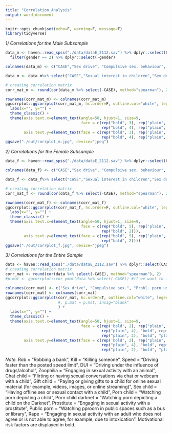 ```yaml
---
title: "Correlation_Analysis"
output: word_document
---
```


```r
knitr::opts_chunk$set(echo=F, warning=F, message=F)
library(tidyverse)
```

*1) Correlations for the Male Subsample*

```r
data_m <- haven::read_spss("./data/dataE_2112.sav") %>% dplyr::select(CASE, gender, sexdrive2, CSBD, PPCS_6, meffort, socialanx, lon, mvalue, attr, starts_with("Y") & ends_with("r") & !ends_with("YP_r")) %>% #remove YP items
  filter(gender == 2) %>% dplyr::select(-gender)

colnames(data_m) <- c("CASE","Sex drive", "Compulsive sex. behaviour", "Probl. porn use", "Mating effort", "Social anxiety", "Loneliness", "Mate value", "Sexual interest in children", "Speed", "DUI", "Rob a bank", "Kill someone", "Sex with prostitute", "Sex without consent", "Sex with animal", "Watch porn in public", "Watch CSEM", "Watch CSEM in darknet", "Online sex chat with child", "Pay/gift for CSEM", "Contact sex with child")

data_m <- data_m%>% select("CASE","Sexual interest in children","Sex drive", "Compulsive sex. behaviour", "Probl. porn use", "Mating effort", "Social anxiety", "Loneliness", "Mate value", "Sex with prostitute", "Watch porn in public", "Sex without consent", "Sex with animal", "Watch CSEM", "Watch CSEM in darknet", "Online sex chat with child", "Pay/gift for CSEM", "Contact sex with child", "Speed", "DUI", "Rob a bank", "Kill someone") %>% rev()

# creating correlation matrix
corr_mat_m <- round(cor(data_m %>% select(-CASE), method="spearman"), 2)

rownames(corr_mat_m) <- colnames(corr_mat_m)
ggcorrplot::ggcorrplot(corr_mat_m, hc.order=F, outline.col="white", legend.title="Correlation", colors=c("#0072B2", "white", "#D55E00")) +
  labs(x="", y="") +
  theme_classic() +
  theme(axis.text.x=element_text(angle=50, hjust=1, size=9, 
                                 face = c(rep("bold", 3), rep('plain', 4), "bold", rep('plain', 5),
                                          rep("bold", 4), rep("plain", 4))),
        axis.text.y=element_text(face = c(rep("bold", 3), rep('plain', 4), "bold", rep('plain', 5),
                                          rep("bold", 4), rep("plain", 4))))
ggsave("./out/corrplot_m.jpg", device="jpeg")
```

*2) Correlations for the Female Subsample*

```r
data_f <- haven::read_spss("./data/dataE_2112.sav") %>% dplyr::select(CASE, gender, sexdrive2, CSBD, PPCS_6, meffort, socialanx, lon, mvalue, attr, starts_with("Y") & ends_with("r") & !ends_with("YP_r")) %>% filter(gender == 1) %>% dplyr::select(-gender)

colnames(data_f) <- c("CASE","Sex drive", "Compulsive sex. behaviour", "Probl. porn use", "Mating effort", "Social anxiety", "Loneliness", "Mate value", "Sexual interest in children", "Speed", "DUI", "Rob a bank", "Kill someone", "Sex with prostitute", "Sex without consent", "Sex with animal", "Watch porn in public", "Watch CSEM", "Watch CSEM in darknet", "Online sex chat with child", "Pay/gift for CSEM", "Contact sex with child")

data_f <- data_f%>% select("CASE","Sexual interest in children","Sex drive", "Compulsive sex. behaviour", "Probl. porn use", "Mating effort", "Social anxiety", "Loneliness", "Mate value", "Sex with prostitute", "Watch porn in public", "Sex without consent", "Sex with animal", "Watch CSEM", "Watch CSEM in darknet", "Online sex chat with child", "Pay/gift for CSEM", "Contact sex with child", "Speed", "DUI", "Rob a bank", "Kill someone") %>% rev()

# creating correlation matrix
corr_mat_f <- round(cor(data_f %>% select(-CASE), method="spearman"), 2)

rownames(corr_mat_f) <- colnames(corr_mat_f)
ggcorrplot::ggcorrplot(corr_mat_f, hc.order=F, outline.col="white", legend.title="Correlation", colors=c("#0072B2", "white", "#D55E00")) +
  labs(x="", y="") +
  theme_classic() +
  theme(axis.text.x=element_text(angle=50, hjust=1, size=9, 
                                 face = c(rep("bold", 5), rep('plain', 2), "bold", rep('plain', 11),
                                          rep("bold", 2))),
        axis.text.y=element_text(face = c(rep("bold", 5), rep('plain', 2), "bold", rep('plain', 11),
                                          rep("bold", 2))))
ggsave("./out/corrplot_f.jpg", device="jpeg")
```

*3) Correlations for the Entire Sample*

```r
data <- haven::read_spss("./data/dataE_2112.sav") %>% dplyr::select(CASE, sexdrive2, CSBD, PPCS_6, meffort, socialanx, lon, mvalue, attr, starts_with("Y") & ends_with("r") & !ends_with("YP_r"))
# creating correlation matrix
corr_mat <- round(cor(data %>% select(-CASE), method="spearman"), 2)
#p.mat <- ggcorrplot::cor_pmat(data %>% select(-CASE)) #if we want to include p values

colnames(corr_mat) <- c("Sex drive", "Compulsive sex.", "Probl. porn use", "Mating effort", "Social anxiety", "Loneliness", "Mate value", "Attraction to children", "Speed", "DUI", "Rob", "Kill", "Prostitute", "Rape", "Zoophilia", "Public porn", "Porn child", "Porn child darknet", "Chat child", "Gift child", "Sex child")
rownames(corr_mat) <- colnames(corr_mat)
ggcorrplot::ggcorrplot(corr_mat, hc.order=T, outline.col="white", legend.title="Correlation", colors=c("#0072B2", "white", "#D55E00")
                       #, p.mat = p.mat, insig="blank"
                       ) +
  labs(x="", y="") +
  theme_classic() +
  theme(axis.text.x=element_text(angle=50, hjust=1, size=9, 
                                 face = c(rep('bold', 2), rep("plain", 4), rep('bold', 2), 
                                          rep("plain", 4), "bold", rep("plain", 2), rep("bold", 2),
                                          rep("plain", 2), "bold", "plain")),
        axis.text.y=element_text(face = c(rep('bold', 2), rep("plain", 4), rep('bold', 2), 
                                          rep("plain", 4), "bold", rep("plain", 2), rep("bold", 2),
                                          rep("plain", 2), "bold", "plain")))
```

*Note.* Rob = “Robbing a bank”, Kill = “Killing someone”, Speed = “Driving faster than the posted speed limit”, DUI = “Driving under the influence of drugs/alcohol”, Zoophilia = "Engaging in sexual activity with an animal", Chat child = “Flirting or having sexual conversations via chat or webcam with a child”, Gift child = “Paying or giving gifts to a child for online sexual material (for example, videos, images, or online streaming)”, Sex child = “Having offline sex or sexual contact with a child”, Porn child = “Watching porn depicting a child”, Porn child darknet = “Watching porn depicting a child on the Darknet”, Prostitute = “Engaging in sexual activity with a prostitute”, Public porn = “Watching pproorn in public spaces such as a bus or library”, Rape = “Engaging in sexual activity with an adult who does not agree or is not able to agree, for example, due to intoxication”. Motivational risk factors are displayed in bold.

